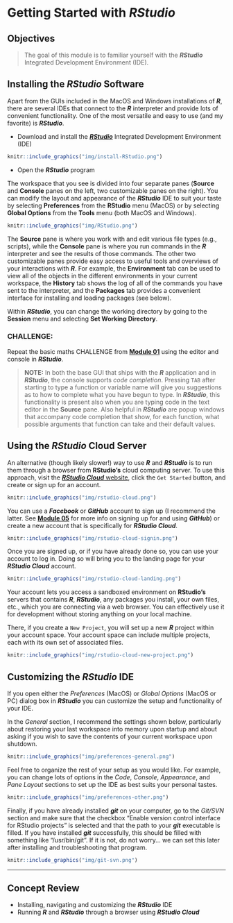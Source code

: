 # Getting Started with ***RStudio*** {#module-02}

## Objectives

> The goal of this module is to familiar yourself with the ***RStudio*** Integrated Development Environment (IDE).

## Installing the ***RStudio*** Software

Apart from the GUIs included in the MacOS and Windows installations of ***R***, there are several IDEs that connect to the ***R*** interpreter and provide lots of convenient functionality. One of the most versatile and easy to use (and my favorite) is ***RStudio***.

- Download and install the [***RStudio***](https://www.rstudio.com/) Integrated Development Environment (IDE)

```r
knitr::include_graphics("img/install-RStudio.png")
```

- Open the ***RStudio*** program

The workspace that you see is divided into four separate panes (**Source** and **Console** panes on the left, two customizable panes on the right). You can modify the layout and appearance of the ***RStudio*** IDE to suit your taste by selecting **Preferences** from the **RStudio** menu (MacOS) or by selecting **Global Options** from the **Tools** menu (both MacOS and Windows).

```r
knitr::include_graphics("img/RStudio.png")
```

The **Source** pane is where you work with and edit various file types (e.g., scripts), while the **Console** pane is where you run commands in the ***R*** interpreter and see the results of those commands. The other two customizable panes provide easy access to useful tools and overviews of your interactions with ***R***. For example, the **Environment** tab can be used to view all of the objects in the different environments in your current workspace, the **History** tab shows the log of all of the commands you have sent to the interpreter, and the **Packages** tab provides a convenient interface for installing and loading packages (see below).

Within ***RStudio***, you can change the working directory by going to the **Session** menu and selecting **Set Working Directory**.

### CHALLENGE: {.unnumbered}

Repeat the basic maths CHALLENGE from [**Module 01**](#module-01) using the editor and console in ***RStudio***.

> **NOTE:** In both the base GUI that ships with the ***R*** application and in ***RStudio***, the console supports *code completion*. Pressing `TAB` after starting to type a function or variable name will give you suggestions as to how to complete what you have begun to type. In ***RStudio***, this functionality is present also when you are typing code in the text editor in the **Source** pane. Also helpful in ***RStudio*** are popup windows that accompany code completion that show, for each function, what possible arguments that function can take and their default values.

## Using the ***RStudio*** **Cloud** Server

An alternative (though likely slower!) way to use ***R*** and ***RStudio*** is to run them through a browser from **RStudio's** cloud computing server. To use this approach, visit the [***RStudio Cloud*** website](https://rstudio.cloud/), click the `Get Started` button, and create or sign up for an account.

```r
knitr::include_graphics("img/rstudio-cloud.png")
```

You can use a ***Facebook*** or ***GitHub*** account to sign up (I recommend the latter. See [**Module 05**](#module-05) for more info on signing up for and using ***GitHub***) or create a new account that is specifically for ***RStudio Cloud***.

```r
knitr::include_graphics("img/rstudio-cloud-signin.png")
```

Once you are signed up, or if you have already done so, you can use your account to log in. Doing so will bring you to the landing page for your ***RStudio Cloud*** account.

```r
knitr::include_graphics("img/rstudio-cloud-landing.png")
```

Your account lets you access a sandboxed environment on **RStudio's** servers that contains ***R***, ***RStudio***, any packages you install, your own files, etc., which you are connecting via a web browser. You can effectively use it for development without storing anything on your local machine.

There, if you create a `New Project`, you will set up a new ***R*** project within your account space. Your account space can include multiple projects, each with its own set of associated files.

```r
knitr::include_graphics("img/rstudio-cloud-new-project.png")
```

## Customizing the ***RStudio*** IDE

If you open either the *Preferences* (MacOS) or *Global Options* (MacOS or PC) dialog box in ***RStudio*** you can customize the setup and functionality of your IDE.

In the *General* section, I recommend the settings shown below, particularly about restoring your last workspace into memory upon startup and about asking if you wish to save the contents of your current workspace upon shutdown.

```r
knitr::include_graphics("img/preferences-general.png")
```

Feel free to organize the rest of your setup as you would like. For example, you can change lots of options in the *Code*, *Console*, *Appearance*, and *Pane Layout* sections to set up the IDE as best suits your personal tastes.

```r
knitr::include_graphics("img/preferences-other.png")
```

Finally, if you have already installed ***git*** on your computer, go to the *Git/SVN* section and make sure that the checkbox "Enable version control interface for RStudio projects" is selected and that the path to your ***git*** executable is filled. If you have installed ***git*** successfully, this should be filled with something like "/usr/bin/git". If it is not, do not worry... we can set this later after installing and troubleshooting that program.

```r
knitr::include_graphics("img/git-svn.png")
```

<hr>

## Concept Review {.unnumbered}

- Installing, navigating and customizing the ***RStudio*** IDE
- Running ***R*** and ***RStudio*** through a browser using ***RStudio Cloud***
